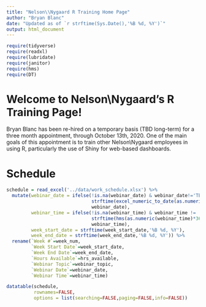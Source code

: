 ```yaml
---
title: "Nelson\\Nygaard R Training Home Page"
author: "Bryan Blanc"
date: "Updated as of `r strftime(Sys.Date(),'%B %d, %Y')`"
output: html_document
---
```


```r
require(tidyverse)
require(readxl)
require(lubridate)
require(janitor)
require(hms)
require(DT)
```


# Welcome to Nelson\\Nygaard's R Training Page!

Bryan Blanc has been re-hired on a temporary basis (TBD long-term) for a three month appointment, through October 13th, 2020. One of the main goals of this appointment is to train other Nelson\\Nygaard employees in using R, particularly the use of Shiny for web-based dashboards. 

# Schedule

```r
schedule = read_excel('../data/work_schedule.xlsx') %>%
  mutate(webinar_date = ifelse(!is.na(webinar_date) & webinar_date!='TBD',
                               strftime(excel_numeric_to_date(as.numeric(webinar_date)),'%I:%M %p'),
                               webinar_date),
         webinar_time = ifelse(!is.na(webinar_time) & webinar_time != 'TBD',
                               strftime(hms(as.numeric(webinar_time)*3600*24),'%I:%M %p'),
                               webinar_time),
         week_start_date = strftime(week_start_date,'%B %d, %Y'),
         week_end_date = strftime(week_end_date,'%B %d, %Y')) %>%
  rename(`Week #`=week_num,
         `Week Start Date`=week_start_date,
         `Week End Date`=week_end_date,
         `Hours Available`=hrs_available,
         `Webinar Topic`=webinar_topic,
         `Webinar Date`=webinar_date,
         `Webinar Time`=webinar_time)

datatable(schedule,
          rownames=FALSE,
          options = list(searching=FALSE,paging=FALSE,info=FALSE))

```

